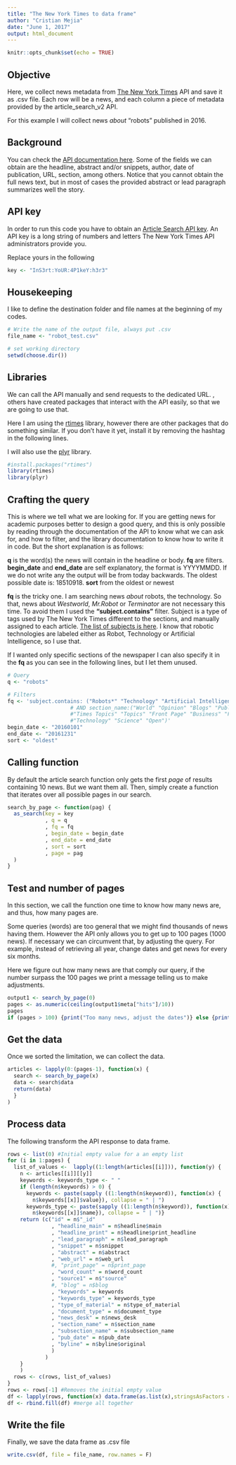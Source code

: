 ```yaml
---
title: "The New York Times to data frame"
author: "Cristian Mejia"
date: "June 1, 2017"
output: html_document
---
```


```r
knitr::opts_chunk$set(echo = TRUE)
```

## Objective

Here, we collect news metadata from [The New York Times](https://www.nytimes.com/) API and save it as .csv file.
Each row will be a news, and each column a piece of metadata provided by the article_search_v2 API.

For this example I will collect news *about* "robots" published in 2016.

## Background

You can check the [API documentation here](http://developer.nytimes.com/). Some of the fields we can obtain are the headline, abstract and/or snippets, author, date of publication, URL, section, among others. Notice that you cannot obtain the full news text, but in most of cases the provided abstract or lead paragraph summarizes well the story.


## API key

In order to run this code you have to obtain an [Article Search API key](http://developer.nytimes.com/signup).
An API key is a long string of numbers and letters The New York Times API administrators provide you. 

Replace yours in the following

```r
key <- "InS3rt:YoUR:4P1keY:h3r3" 
```


## Housekeeping

I like to define the destination folder and file names at the beginning of my codes.

```r
# Write the name of the output file, always put .csv
file_name <- "robot_test.csv" 

# set working directory
setwd(choose.dir())

```

## Libraries

We can call the API manually and send requests to the dedicated URL. , others have created packages
that interact with the API easily, so that we are going to use that. 

Here I am using the [rtimes](https://www.rdocumentation.org/packages/rtimes/versions/0.3.0) library, however there are other packages that do something similar. If you don't have it yet, install it by removing the hashtag in the following lines.

I will also use the [plyr](https://cran.r-project.org/web/packages/plyr/plyr.pdf) library.

```r
#install.packages("rtimes")
library(rtimes)
library(plyr)
```

## Crafting the query

This is where we tell what we are looking for. If you are getting news for academic purposes better to design a good query, and this is only possible by reading through the documentation of the API to know what we can ask for, and how to filter, and the library documentation to know how to write it in code. But the short explanation is as follows:

**q** is the word(s) the news will contain in the headline or body.
**fq** are filters.
**begin_date** and **end_date** are self explanatory, the format is YYYYMMDD. If we do not write any the output will be from today backwards. The oldest possible date is: 18510918.
**sort** from the oldest or newest

**fq** is the tricky one. I am searching news *about* robots, the technology. So that, news about *Westworld*,  *Mr.Robot* or *Terminator* are not necessary this time. To avoid them I used the **"subject.contains"** filter. Subject is a type of tags used by The New York Times different to the sections, and manually assigned to each article. [The list of subjects is here](http://www.nytimes.com/pages/topics/). I know that robotic technologies are labeled either as Robot, Technology or Artificial Intelligence, so I use that. 

If I wanted only specific sections of the newspaper I can also specify it in the **fq** as you can see in the following lines, but I let them unused.

```r
# Query
q <- "robots"

# Filters
fq <- 'subject.contains: ("Robots*" "Technology" "Artificial Intelligence")'
                    # AND section_name:("World" "Opinion" "Blogs" "Public Editor" "The Public Editor" 
                    #"Times Topics" "Topics" "Front Page" "Business" "Food" "Health" 
                    #"Technology" "Science" "Open")'
begin_date <- "20160101"
end_date <- "20161231"
sort <- "oldest"
```

## Calling function

By default the article search function  only gets the first *page* of results containing 10 news. But we want them all. Then, simply create a function that iterates over all possible pages in our search.


```r
search_by_page <- function(pag) { 
  as_search(key = key
            , q = q
            , fq = fq
            , begin_date = begin_date
            , end_date = end_date
            , sort = sort
            , page = pag
  )
}
```


## Test and number of pages

In this section, we call the function one time to know how many news are, and thus, how many pages are.

Some queries (words) are too general that we might find thousands of news having them. However the API only allows you to get up to 100 pages (1000 news). If necessary we can circumvent that, by adjusting the query. For example, instead of retrieving all year, change dates and get news for every six months. 

Here we figure out how many news are that comply our query, if the number surpass the 100 pages we print a message telling us to make adjustments.

```r
output1 <- search_by_page(0) 
pages <- as.numeric(ceiling(output1$meta["hits"]/10))
pages
if (pages > 100) {print("Too many news, adjust the dates")} else {print("Proceed")}
```

## Get the data

Once we sorted the limitation, we can collect the data.

```r
articles <- lapply(0:(pages-1), function(x) {
  search <- search_by_page(x)
  data <- search$data
  return(data)
  }
)
```

## Process data

The following transform the API response to data frame.

```r
rows <- list(0) #Initial empty value for a an empty list
for (i in 1:pages) {
  list_of_values <-  lapply((1:length(articles[[i]])), function(y) {
    n <- articles[[i]][[y]]
    keywords <- keywords_type <- " "
    if (length(n$keywords) > 0) {
      keywords <- paste(sapply ((1:length(n$keyword)), function(x) {
        n$keywords[[x]]$value}), collapse = " | ")
      keywords_type <- paste(sapply ((1:length(n$keyword)), function(x) {
        n$keywords[[x]]$name}), collapse = " | ")}
    return (c("id" = n$"_id"
              , "headline_main" = n$headline$main
              , "headline_print" = n$headline$print_headline
              , "lead_paragraph" = n$lead_paragraph
              , "snippet" = n$snippet
              , "abstract" = n$abstract
              , "web_url" = n$web_url
              #, "print_page" = n$print_page
              , "word_count" = n$word_count
              , "source1" = n$"source"
              #, "blog" = n$blog
              , "keywords" = keywords
              , "keywords_type" = keywords_type
              , "type_of_material" = n$type_of_material
              , "document_type" = n$document_type
              , "news_desk" = n$news_desk
              , "section_name" = n$section_name
              , "subsection_name" = n$subsection_name
              , "pub_date" = n$pub_date
              , "byline" = n$byline$original
              )
            )
    }
    )
  rows <- c(rows, list_of_values)
}
rows <- rows[-1] #Removes the initial empty value
df <- lapply(rows, function(x) data.frame(as.list(x),stringsAsFactors = F))
df <- rbind.fill(df) #merge all together
```


## Write the file

Finally, we save the data frame as .csv file

```r
write.csv(df, file = file_name, row.names = F)
```
